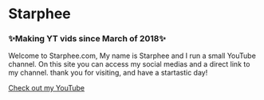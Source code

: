 <Banner bgOverlay="linear-gradient(-45deg, #fc6f03 25%, #036ffc 100%)">

# Starphee

### ✨Making YT vids since March of 2018✨

</Banner>

<Container>

Welcome to Starphee.com, My name is Starphee and I run a small YouTube channel. On this site you can access my social medias and a direct link to my channel. thank you for visiting, and have a startastic day!

<p className="text-center">
  <a class="gtm-button" href="https://www.youtube.com/channel/UCgpzFOEAr_gSAS2loOIx3vA" rel="external">
    Check out my YouTube
  </a>
</p>

</Container>
